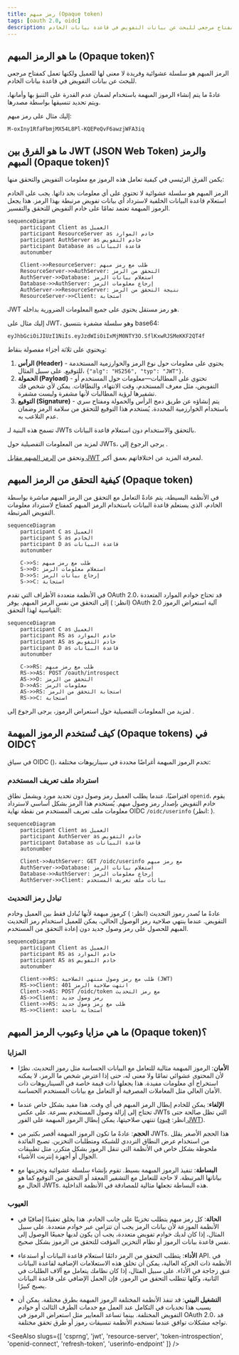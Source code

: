 ```yaml
---
title: رمز مبهم (Opaque token)
tags: [oauth 2.0, oidc]
description: الرمز المبهم هو سلسلة عشوائية وفريدة لا معنى لها للعميل ولكنها تعمل كمفتاح مرجعي للبحث عن بيانات التفويض في قاعدة بيانات الخادم.
---
```


## ما هو الرمز المبهم (Opaque token)؟

الرمز المبهم هو سلسلة عشوائية وفريدة لا معنى لها للعميل ولكنها تعمل كمفتاح مرجعي للبحث عن بيانات التفويض في قاعدة بيانات الخادم.

عادةً ما يتم إنشاء الرموز المبهمة باستخدام <Ref slug='csprng' /> لضمان عدم القدرة على التنبؤ بها وأمانها، ويتم تحديد تنسيقها بواسطة مصدرها.

إليك مثال على رمز مبهم:

```
M-oxIny1RfaFbmjMX54L8Pl-KQEPeQvF6awzjWFA3iq
```

## ما هو الفرق بين JWT (JSON Web Token) والرمز المبهم (Opaque token)؟

يكمن الفرق الرئيسي في كيفية تعامل هذه الرموز مع معلومات التفويض والتحقق منها:

الرمز المبهم هو سلسلة عشوائية لا تحتوي على أي معلومات بحد ذاتها. يجب على الخادم استعلام قاعدة البيانات الخلفية لاسترداد أي بيانات تفويض مرتبطة بهذا الرمز. هذا يجعل الرموز المبهمة تعتمد تمامًا على خادم التفويض للتحقق والتفسير.

```mermaid
sequenceDiagram
    participant Client as العميل
    participant ResourceServer as خادم الموارد
    participant AuthServer as خادم التفويض
    participant Database as قاعدة البيانات
    autonumber

    Client->>ResourceServer: طلب مع رمز مبهم
    ResourceServer->>AuthServer: التحقق من الرمز
    AuthServer->>Database: استعلام بيانات الرمز
    Database->>AuthServer: إرجاع معلومات الرمز
    AuthServer->>ResourceServer: نتيجة التحقق من الرمز
    ResourceServer->>Client: استجابة
```

JWT هو رمز مستقل يحتوي على جميع المعلومات الضرورية بداخله.

إليك مثال على JWT، وهو سلسلة مشفرة بتنسيق base64:

```
eyJhbGciOiJIUzI1NiIs.eyJzdWIiOiIxMjM0NTY3O.SflKxwRJSMeKKF2QT4f
```

ويحتوي على ثلاثة أجزاء مفصولة بنقاط:

1. **الرأس (Header)** - يحتوي على معلومات حول نوع الرمز والخوارزمية المستخدمة للتوقيع. على سبيل المثال، `{"alg": "HS256", "typ": "JWT"}`.
2. **الحمولة (Payload)** - تحتوي على المطالبات—معلومات حول المستخدم أو التفويض، مثل معرف المستخدم، وقت الانتهاء، والنطاقات. يمكن لأي شخص فك تشفيرها لرؤية المطالبات لأنها مشفرة وليست مشفرة.
3. **التوقيع (Signature)** - يتم إنشاؤه عن طريق دمج الرأس والحمولة ومفتاح سري باستخدام الخوارزمية المحددة. يُستخدم هذا التوقيع للتحقق من سلامة الرمز وضمان عدم التلاعب به.

تسمح هذه البنية لـ JWTs بالتحقق والاستخدام دون استعلام قاعدة البيانات.

لمزيد من المعلومات التفصيلية حول JWTs، يرجى الرجوع إلى <Ref slug='jwt' />.

وتحقق من [الرمز المبهم مقابل JWT](https://blog.logto.io/opaque-token-vs-jwt) لمعرفة المزيد عن اختلافاتهم بعمق أكبر.

## كيفية التحقق من الرمز المبهم (Opaque token)

في الأنظمة البسيطة، يتم عادةً التعامل مع التحقق من الرمز المبهم مباشرة بواسطة الخادم، الذي يستعلم قاعدة البيانات باستخدام الرمز المبهم كمفتاح لاسترداد معلومات التفويض المرتبطة.

```mermaid
sequenceDiagram
    participant C as العميل
    participant S as الخادم
    participant D as قاعدة البيانات
    autonumber

    C->>S: طلب مع رمز مبهم
    S->>D: استعلام معلومات الرمز
    D->>S: إرجاع بيانات الرمز
    S->>C: استجابة
```

في الأنظمة متعددة الأطراف التي تقدم OAuth 2.0، قد تحتاج خوادم الموارد المتعددة (انظر: <Ref slug='resource-server' />) إلى التحقق من نفس الرمز المبهم. يوفر OAuth 2.0 آلية استعراض الرموز القياسية لهذا التحقق:

```mermaid
sequenceDiagram
    participant C as العميل
    participant RS as خادم الموارد
    participant AS as خادم التفويض
    participant D as قاعدة البيانات
    autonumber

    C->>RS: طلب مع رمز مبهم
    RS->>AS: POST /oauth/introspect
    AS->>D: التحقق من الرمز
    D->>AS: معلومات الرمز
    AS->>RS: استجابة التحقق من الرمز
    RS->>C: استجابة
```

لمزيد من المعلومات التفصيلية حول استعراض الرموز، يرجى الرجوع إلى <Ref slug='token-introspection' />.

## كيف تُستخدم الرموز المبهمة (Opaque tokens) في OIDC؟

في سياق OIDC (<Ref slug='openid-connect' />)، تخدم الرموز المبهمة أغراضًا محددة في سيناريوهات مختلفة:

### استرداد ملف تعريف المستخدم

افتراضيًا، عندما يطلب العميل رمز وصول دون تحديد مورد ويشمل نطاق `openid`، يقوم خادم التفويض بإصدار رمز وصول مبهم. يُستخدم هذا الرمز بشكل أساسي لاسترداد معلومات ملف تعريف المستخدم من نقطة نهاية OIDC `/oidc/userinfo` (انظر: <Ref slug='userinfo-endpoint' />).

```mermaid
sequenceDiagram
    participant Client as العميل
    participant AuthServer as خادم التفويض
    participant Database as قاعدة البيانات
    autonumber

    Client->>AuthServer: GET /oidc/userinfo مع رمز مبهم
    AuthServer->>Database: استعلام بيانات الرمز
    Database->>AuthServer: إرجاع معلومات الرمز
    AuthServer->>Client: بيانات ملف تعريف المستخدم
```

### تبادل رمز التحديث

عادةً ما تُصدر رموز التحديث (انظر: <Ref slug='refresh-token' />) كرموز مبهمة لأنها تُبادل فقط بين العميل وخادم التفويض. عندما ينتهي صلاحية رمز الوصول الحالي، يمكن للعميل استخدام رمز التحديث المبهم للحصول على رمز وصول جديد دون إعادة التحقق من المستخدم.

```mermaid
sequenceDiagram
    participant Client as العميل
    participant RS as خادم الموارد
    participant AS as خادم التفويض
    autonumber

    Client->>RS: طلب مع رمز وصول منتهي الصلاحية (JWT)
    RS->>Client: 401 انتهت صلاحية الرمز
    Client->>AS: POST /oidc/token مع رمز التحديث
    AS->>Client: رمز وصول جديد
    Client->>RS: طلب مع رمز وصول جديد
    RS->>Client: استجابة ناجحة
```

## ما هي مزايا وعيوب الرمز المبهم (Opaque token)؟

### المزايا

- **الأمان**: الرموز المبهمة مثالية للتعامل مع البيانات الحساسة مثل رموز التحديث. نظرًا لأن المحتوى عشوائي تمامًا ولا معنى له، حتى إذا اعترض شخص ما الرمز، لا يمكنه استخراج أي معلومات مفيدة. هذا يجعلها ذات قيمة خاصة في السيناريوهات ذات الأمان العالي مثل المعاملات المصرفية أو التعامل مع بيانات المستخدم الحساسة.

- **الإلغاء**: يمكن للخادم إبطال الرمز المبهم في أي وقت. هذا مفيد بشكل خاص عندما تحتاج إلى إزالة وصول المستخدم بسرعة. على عكس JWTs التي تظل صالحة حتى تنتهي صلاحيتها، يمكن إبطال الرموز المبهمة على الفور (انظر: [قيود JWT](https://blog.logto.io/why-jwt-in-most-oauth-2-services#hard-to-revoke)).

- **الحجم**: عادةً ما تكون الرموز المبهمة أقصر بكثير من JWTs. هذا الحجم الأصغر يقلل من استخدام عرض النطاق الترددي للشبكة ومتطلبات التخزين. تصبح الفائدة ملحوظة بشكل خاص في الأنظمة التي تنقل الرموز بشكل متكرر، مثل تطبيقات الجوال أو أجهزة إنترنت الأشياء.

- **البساطة**: تنفيذ الرموز المبهمة بسيط. تقوم بإنشاء سلسلة عشوائية وتخزينها مع بياناتها المرتبطة. لا حاجة للتعامل مع التشفير المعقد أو التحقق من التوقيع كما هو الحال مع JWTs. هذه البساطة تجعلها مثالية للمصادقة في الأنظمة الداخلية.

### العيوب

- **الحالة**: كل رمز مبهم يتطلب تخزينًا على جانب الخادم. هذا يخلق تعقيدًا إضافيًا في الأنظمة الموزعة لأن بيانات الرمز يجب أن تتزامن عبر خوادم متعددة. على سبيل المثال، إذا كان لديك خوادم تفويض متعددة، يجب أن يكون لديها جميعًا الوصول إلى نفس قاعدة بيانات الرموز أو نظام التخزين المؤقت للتحقق من الرموز بشكل صحيح.

- **الأداء**: يتطلب التحقق من الرمز دائمًا استعلام قاعدة البيانات أو استدعاء API. في الأنظمة ذات الحركة العالية، يمكن أن تخلق هذه الاستعلامات الإضافية لقاعدة البيانات عنق زجاجة في الأداء. على سبيل المثال، إذا كان نظامك يتعامل مع آلاف الطلبات في الثانية، وكلها تتطلب التحقق من الرموز، فإن الحمل الإضافي على قاعدة البيانات يصبح كبيرًا.

- **التشغيل البيني**: قد تنفذ الأنظمة المختلفة الرموز المبهمة بطرق مختلفة. يمكن أن يسبب هذا تحديات في التكامل عند العمل مع خدمات الطرف الثالث أو خوادم التفويض المختلفة. بينما تساعد المعايير مثل استعراض الرموز في OAuth 2.0، قد تواجه مشكلات توافق عندما تستخدم الأنظمة تنسيقات رموز أو طرق تحقق مختلفة.

<SeeAlso slugs={[
  'csprng',
  'jwt',
  'resource-server',
  'token-introspection',
  'openid-connect',
  'refresh-token',
  'userinfo-endpoint'
]} />